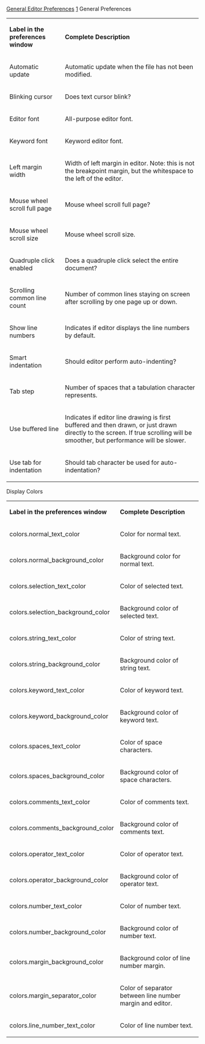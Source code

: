 [[Property:title|General Editor Preferences]]
[[Property:weight|1]]
General Preferences
{| border="1" 
|- 
| '''Label in the preferences window'''
| '''Complete Description'''
|- 
| Automatic update
| Automatic update when the file has not been modified.
|- 
| Blinking cursor
| Does text cursor blink?
|- 
| Editor font
| All-purpose editor font.
|- 
| Keyword font
| Keyword editor font.
|- 
| Left margin width
| Width of left margin in editor. Note: this is not the breakpoint margin, but the whitespace to the left of the editor.
|- 
| Mouse wheel scroll full page
| Mouse wheel scroll full page?
|- 
| Mouse wheel scroll size
| Mouse wheel scroll size.
|- 
| Quadruple click enabled
| Does a quadruple click select the entire document?
|- 
| Scrolling common line count
| Number of common lines staying on screen after scrolling by one page up or down.
|- 
| Show line numbers
| Indicates if editor displays the line numbers by default.
|- 
| Smart indentation
| Should editor perform auto-indenting?
|- 
| Tab step
| Number of spaces that a tabulation character represents.
|- 
| Use buffered line
| Indicates if editor line drawing is first buffered and then drawn, or just drawn directly to the screen. If true scrolling will be smoother, but performance will be slower.
|- 
| Use tab for indentation
| Should tab character be used for auto-indentation?
|}

Display Colors
{| border="1" 
|- 
| '''Label in the preferences window'''
| '''Complete Description'''
|- 
| colors.normal_text_color
| Color for normal text.
|- 
| colors.normal_background_color
| Background color for normal text.
|- 
| colors.selection_text_color
| Color of selected text.
|- 
| colors.selection_background_color
| Background color of selected text.
|- 
| colors.string_text_color
| Color of string text.
|- 
| colors.string_background_color
| Background color of string text.
|- 
| colors.keyword_text_color
| Color of keyword text.
|- 
| colors.keyword_background_color
| Background color of keyword text.
|- 
| colors.spaces_text_color
| Color of space characters.
|- 
| colors.spaces_background_color
| Background color of space characters.
|- 
| colors.comments_text_color
| Color of comments text.
|- 
| colors.comments_background_color
| Background color of comments text.
|- 
| colors.operator_text_color
| Color of operator text.
|- 
| colors.operator_background_color
| Background color of operator text.
|- 
| colors.number_text_color
| Color of number text.
|- 
| colors.number_background_color
| Background color of number text.
|- 
| colors.margin_background_color
| Background color of line number margin.
|- 
| colors.margin_separator_color
| Color of separator between line number margin and editor.
|- 
| colors.line_number_text_color
| Color of line number text.
|}




